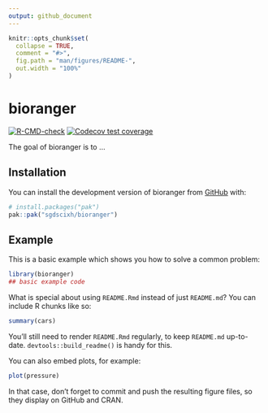 ```yaml
---
output: github_document
---
```


<!-- README.md is generated from README.Rmd. Please edit that file -->

```r
knitr::opts_chunk$set(
  collapse = TRUE,
  comment = "#>",
  fig.path = "man/figures/README-",
  out.width = "100%"
)
```

# bioranger

<!-- badges: start -->
[![R-CMD-check](https://github.com/sgdscixh/bioranger/actions/workflows/R-CMD-check.yaml/badge.svg)](https://github.com/sgdscixh/bioranger/actions/workflows/R-CMD-check.yaml)
[![Codecov test coverage](https://codecov.io/gh/sgdscixh/bioranger/graph/badge.svg)](https://app.codecov.io/gh/sgdscixh/bioranger)
<!-- badges: end -->

The goal of bioranger is to ...

## Installation

You can install the development version of bioranger from [GitHub](https://github.com/) with:

``` r
# install.packages("pak")
pak::pak("sgdscixh/bioranger")
```

## Example

This is a basic example which shows you how to solve a common problem:

```r
library(bioranger)
## basic example code
```

What is special about using `README.Rmd` instead of just `README.md`? You can include R chunks like so:

```r
summary(cars)
```

You'll still need to render `README.Rmd` regularly, to keep `README.md` up-to-date. `devtools::build_readme()` is handy for this.

You can also embed plots, for example:

```r
plot(pressure)
```

In that case, don't forget to commit and push the resulting figure files, so they display on GitHub and CRAN.
